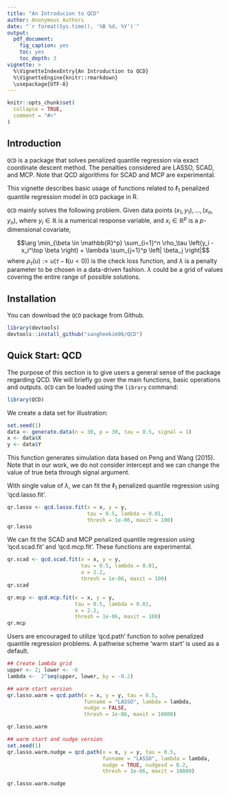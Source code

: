 ```yaml
---
title: "An Introducion to QCD"
author: Anonymous Authors
date: "`r format(Sys.time(), '%B %d, %Y')`"
output:
  pdf_document:
    fig_caption: yes
    toc: yes
    toc_depth: 3
vignette: >
  %\VignetteIndexEntry{An Introduction to QCD}
  %\VignetteEngine{knitr::rmarkdown}
  \usepackage{UTF-8}
---
```


```r
knitr::opts_chunk$set(
  collapse = TRUE,
  comment = "#>"
)
```

## Introduction

`QCD` is a package that solves penalized quantile regression via exact coordinate descent method. The penalties considered are LASSO, SCAD, and MCP. Note that QCD algorithms for SCAD and MCP are experimental. 

This vignette describes basic usage of functions related to $\ell_1$ penalized quantile regression model in `QCD` package in R.

`QCD` mainly solves the following problem. Given data points $(x_1, y_1), \ldots, (x_n, y_n)$, where $y_i \in \mathbb{R}$ is a numerical response variable, and $x_i \in \mathbb{R}^p$ is a $p$-dimensional covariate,

$$\arg \min_{\beta \in \mathbb{R}^p} \sum_{i=1}^n \rho_\tau \left(y_i - x_i^\top \beta \right) + \lambda \sum_{j=1}^p \left| \beta_j \right|$$
where $\rho_\tau \left(u\right):= u \left(\tau-\mathbf{I}(u<0)\right)$ is the check loss function, and $\lambda$ is a penalty parameter to be chosen in a data-driven fashion. $\lambda$ could be a grid of values covering the entire range of possible solutions.


## Installation

You can download the `QCD` package from Github.

```r
library(devtools)
devtools::install_github("sangheekim96/QCD")
```

## Quick Start: QCD

The purpose of this section is to give users a general sense of the package regarding QCD. We will briefly go over the main functions, basic operations and outputs. `QCD` can be loaded using the `library` command:

```r
library(QCD)
```

We create a data set for illustration:

```r
set.seed(1)
data <- generate.data(n = 30, p = 30, tau = 0.5, signal = 1)
x <- data$X
y <- data$Y
```

This function generates simulation data based on Peng and Wang (2015). Note that in our work, we do not consider intercept and we can change the value of true beta through signal argument. 

With single value of $\lambda$, we can fit the $\ell_1$ penalized quantile regression using 'qcd.lasso.fit'.

```r
qr.lasso <- qcd.lasso.fit(x = x, y = y, 
                          tau = 0.5, lambda = 0.01,
                          thresh = 1e-06, maxit = 100)
qr.lasso
```

We can fit the SCAD and MCP penalized quantile regression using 'qcd.scad.fit' and 'qcd.mcp.fit'. These functions are experimental.

```r
qr.scad <- qcd.scad.fit(x = x, y = y, 
                        tau = 0.5, lambda = 0.01,
                        a = 2.2,
                        thresh = 1e-06, maxit = 100)
qr.scad
```

```r
qr.mcp <- qcd.mcp.fit(x = x, y = y, 
                      tau = 0.5, lambda = 0.01,
                      a = 2.2,
                      thresh = 1e-06, maxit = 100)
qr.mcp
```

Users are encouraged to utilize 'qcd.path' function to solve penalized quantile regression problems. A pathwise scheme 'warm start' is used as a default.

```r
## Create lambda grid
upper <- 2; lower <- -6
lambda <-  2^seq(upper, lower, by = -0.2)

## warm start version
qr.lasso.warm = qcd.path(x = x, y = y, tau = 0.5,
                         funname = "LASSO", lambda = lambda,
                         nudge = FALSE, 
                         thresh = 1e-06, maxit = 10000)

qr.lasso.warm

## warm start and nudge version
set.seed(1)
qr.lasso.warm.nudge = qcd.path(x = x, y = y, tau = 0.5,
                               funname = "LASSO", lambda = lambda,
                               nudge = TRUE, nudgesd = 0.2, 
                               thresh = 1e-06, maxit = 10000)

qr.lasso.warm.nudge
```


